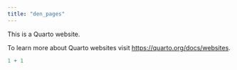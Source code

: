```yaml
---
title: "den_pages"
---
```


This is a Quarto website.

To learn more about Quarto websites visit <https://quarto.org/docs/websites>.

```r
1 + 1
```
